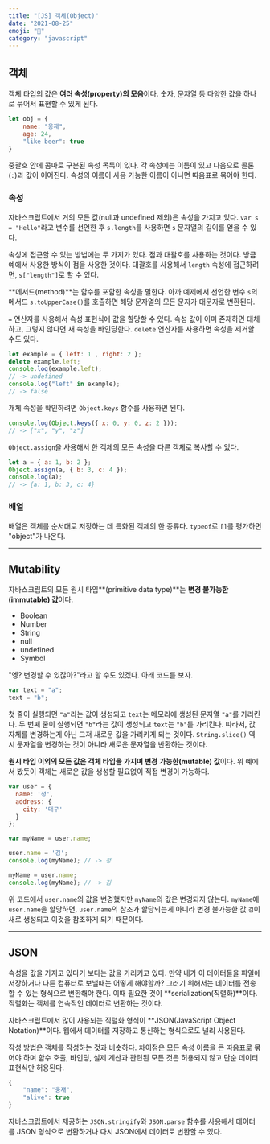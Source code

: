 ```yaml
---
title: "[JS] 객체(Object)"
date: "2021-08-25"
emoji: "🎁"
category: "javascript"
---
```

## 객체
객체 타입의 값은 **여러 속성(property)의 모음**이다. 숫자, 문자열 등 다양한 값을 하나로 묶어서 표현할 수 있게 된다.
```js
let obj = {
    name: "웅재",
    age: 24,
    "like beer": true
}
```
중괄호 안에 콤마로 구분된 속성 목록이 있다. 각 속성에는 이름이 있고 다음으로 콜론(`:`)과 값이 이어진다. 속성의 이름이 사용 가능한 이름이 아니면 따옴표로 묶어야 한다.

### 속성
자바스크립트에서 거의 모든 값(null과 undefined 제외)은 속성을 가지고 있다. `var s = "Hello"`라고 변수를 선언한 후 `s.length`를 사용하면 `s` 문자열의 길이를 얻을 수 있다.

속성에 접근할 수 있는 방법에는 두 가지가 있다. 점과 대괄호를 사용하는 것이다. 방금 예에서 사용한 방식이 점을 사용한 것이다. 
대괄호를 사용해서 `length` 속성에 접근하려면, `s["length"]`로 할 수 있다.

**메서드(method)**는 함수를 포함한 속성을 말한다. 아까 예제에서 선언한 변수 `s`의 메서드 `s.toUpperCase()`를 호출하면 해당 문자열의 모든 문자가 대문자로 변환된다.

`=` 연산자를 사용해서 속성 표현식에 값을 할당할 수 있다. 속성 값이 이미 존재하면 대체하고, 그렇지 않다면 새 속성을 바인딩한다. `delete` 연산자를 사용하면 속성을 제거할 수도 있다.
```js
let example = { left: 1 , right: 2 };
delete example.left;
console.log(example.left);
// -> undefined
console.log("left" in example);
// -> false
```
개체 속성을 확인하려면 `Object.keys` 함수를 사용하면 된다.
```js
console.log(Object.keys({ x: 0, y: 0, z: 2 }));
// -> ["x", "y", "z"]
```
`Object.assign`을 사용해서 한 객체의 모든 속성을 다른 객체로 복사할 수 있다.
```js
let a = { a: 1, b: 2 };
Object.assign(a, { b: 3, c: 4 });
console.log(a);
// -> {a: 1, b: 3, c: 4}
```

### 배열
배열은 객체를 순서대로 저장하는 데 특화된 객체의 한 종류다. `typeof`로 `[]`를 평가하면 "object"가 나온다.

***
## Mutability
자바스크립트의 모든 원시 타입**(primitive data type)**는 **변경 불가능한(immutable) 값**이다.
- Boolean
- Number
- String
- null
- undefined
- Symbol

"엥? 변경할 수 있잖아?"라고 할 수도 있겠다. 아래 코드를 보자.
```js
var text = "a";
text = "b";
```
첫 줄이 실행되면 `"a"`라는 값이 생성되고 `text`는 메모리에 생성된 문자열 `"a"`를 가리킨다. 두 번째 줄이 실행되면 `"b"`라는 값이 생성되고 `text`는 `"b"`를 가리킨다.
따라서, 값 자체를 변경하는게 아닌 그저 새로운 값을 가리키게 되는 것이다. `String.slice()` 역시 문자열을 변경하는 것이 아니라 새로운 문자열을 반환하는 것이다.

**원시 타입 이외의 모든 값은 객체 타입을 가지며 변경 가능한(mutable) 값**이다. 위 예에서 봤듯이 객체는 새로운 값을 생성할 필요없이 직접 변경이 가능하다.
```js
var user = {
  name: '정',
  address: {
    city: '대구'
  }
};

var myName = user.name; 

user.name = '김';
console.log(myName); // -> 정

myName = user.name;
console.log(myName); // -> 김
```
위 코드에서 `user.name`의 값을 변경했지만 `myName`의 값은 변경되지 않는다. `myName`에 `user.name`을 할당하면, `user.name`의 참조가 할당되는게 아니라 
변경 불가능한 값 `김`이 새로 생성되고 이것을 참조하게 되기 때문이다.
***
## JSON
속성을 값을 가지고 있다기 보다는 값을 가리키고 있다. 만약 내가 이 데이터들을 파일에 저장하거나 다른 컴퓨터로 보낼때는 어떻게 해야할까?
그러기 위해서는 데이터를 전송할 수 있는 형식으로 변환해야 한다. 이때 필요한 것이 **serialization(직렬화)**이다.
직렬화는 객체를 연속적인 데이터로 변환하는 것이다.

자바스크립트에서 많이 사용되는 직렬화 형식이 **JSON(JavaScript Object Notation)**이다. 웹에서 데이터를 저장하고 통신하는 형식으로도 널리 사용된다.

작성 방법은 객체를 작성하는 것과 비슷하다. 차이점은 모든 속성 이름을 큰 따옴표로 묶어야 하며 함수 호출, 바인딩, 실제 계산과 관련된 모든 것은 허용되지 않고 단순 데이터 표현식만 허용된다.
```js
{
    "name": "웅재",
    "alive": true
}
```
자바스크립트에서 제공하는 `JSON.stringify`와 `JSON.parse` 함수를 사용해서 데이터를 JSON 형식으로 변환하거나 다시 JSON에서 데이터로 변환할 수 있다.
